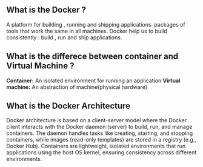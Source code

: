 ## What is the Docker ?

A platform for building , running and shipping applications. packages of tools that
work the same in all machines. Docker help us to build consistently : build , run and ship applications.

## What is the differece between container and Virtual Machine ?

**Container:** An isolated environment for running an application
**Virtual machine:** An abstraction of machine(physical hardware)

## What is the Docker Architecture

Docker architecture is based on a client-server model where the Docker client interacts with the Docker daemon (server) to build, run, and manage containers. The daemon handles tasks like creating, starting, and stopping containers, while images (read-only templates) are stored in a registry (e.g., Docker Hub). Containers are lightweight, isolated environments that run applications using the host OS kernel, ensuring consistency across different environments.
